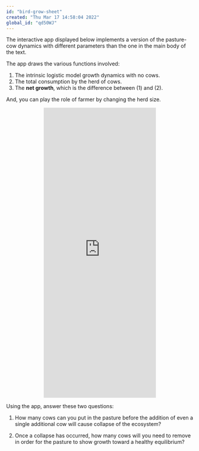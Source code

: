 ```yaml
---
id: "bird-grow-sheet"
created: "Thu Mar 17 14:58:04 2022"
global_id: "qd50WJ"
---
```


The interactive app displayed below implements a version of the pasture-cow dynamics with different parameters than the one in the main body of the text. 

The app draws the various functions involved:

1. The intrinsic logistic model growth dynamics with no cows.
2. The total consumption by the herd of cows.
3. The **net growth**, which is the difference between (1) and (2).

And, you can play the role of farmer by changing the herd size.

<p style="text-align:center">
<iframe frameborder="0" height="780px" loading="lazy"
        src="https://maa-statprep.shinyapps.io/Grazing_cows/"
        width="60%">
</iframe>
</p>
        
Using the app, answer these two questions:

1. How many cows can you put in the pasture before the addition of even a single additional cow will cause collapse of the ecosystem?

2. Once a collapse has occurred, how many cows will you need to remove in order for the pasture to show growth toward a healthy equilibrium?


